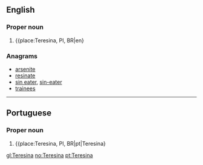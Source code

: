 ==English==

===Proper noun===
{{en-proper noun}}

# {{place:Teresina, PI, BR|en}

===Anagrams===
* [[arsenite#English|arsenite]]
* [[resinate#English|resinate]]
* [[sin eater#English|sin eater]], [[sin-eater#English|sin-eater]]
* [[trainees#English|trainees]]

----

==Portuguese==

===Proper noun===
{{pt-proper noun}}

# {{place:Teresina, PI, BR|pt|Teresina}

[[gl:Teresina]]
[[no:Teresina]]
[[pt:Teresina]]
